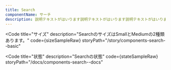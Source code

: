 ```yaml
---
title: Search
componentName: サーチ
description: 説明テキストがはいります説明テキストがはいります説明テキストがはいります説明テキストがはいります説明テキストがはいります説明テキストがはいります説明テキストがはいります説明テキストがはいります
---
```



<Code
  title="サイズ"
  description="SearchのサイズはSmallとMediumの2種類あります。"
  code={sizeSampleRaw}
  storyPath="/story/components-search--basic"
>
  <SizeSample client:load />
</Code>

<Code
  title="状態"
  description="Searchの状態"
  code={stateSampleRaw}
  storyPath="/docs/components-search--docs"
>
  <StateSample client:load />
</Code>
